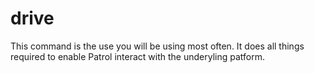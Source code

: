 # drive

This command is the use you will be using most often. It does all things
required to enable Patrol interact with the underyling patform.
